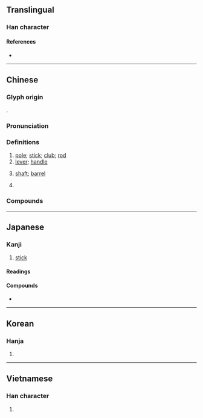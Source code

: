 {{also|杆}}
{{character info}}
==Translingual==

===Han character===
{{Han char|rn=75|rad=木|as=07|sn=11|four=46941|canj=DAMJ|ids=⿰木旱}}

====References====
* {{Han ref|kx=0527.230|dkj=14823|dj=0916.160|hdz=21213.020|uh=687F|ud=26751|bh=B1EC|bd=45548}}

----

==Chinese==
{{zh-forms|s=杆}}

===Glyph origin===
{{Han etym}}
{{Han compound|木|旱|c1=s|c2=p|ls=psc}}.

===Pronunciation===
{{zh-pron
|m=gǎn,er=y
|c=gon1,gon2,gon3
|mn=kan/tw:koáiⁿ
|w=2koe
|mc=
|oc=y
|cat=n,cls
}}

===Definitions===
{{zh-hanzi}}

# [[pole]]; [[stick]]; [[club]]; [[rod]]
# [[lever]]; [[handle]]
#: {{zh-x|操縱桿{gǎn}|joystick}}
#: {{zh-x|手-剎{shā}車-桿{gǎn} 已 磨損。|The hand-brake '''lever''' is worn out.}}
# [[shaft]]; [[barrel]]
#: {{zh-x|槍桿{gǎn}|gun '''barrel'''}}
# {{zh-classifier|[[long]], [[cylindrical]] objects, such as [[gun]]s}}

===Compounds===
{{zh-der|二桿子|光桿司令|巴氏桿菌|布氏桿菌|保險桿|光桿兒|大腸桿菌|拉桿子|桿弟|棒狀桿菌|拿槍桿|推桿|清桿運動|桿秤|槓桿|槓桿定律|控制桿|抱大足桿|桿菌|桿撥|槍桿子|痢疾桿菌|秤桿|桿兒|桿兒上的|測桿|煙袋桿兒|杈桿兒|白桿兵|桿棒|標準桿|打槳桿|拿筆桿|桿錐|旗桿|腰桿子|肉毒桿菌|電線桿|筆桿|鎗桿|電桿|耍筆桿}}

----

==Japanese==

===Kanji===
{{ja-kanji|rs=木07}}

# [[stick]]

====Readings====
{{ja-readings|goon=かん|kanon=かん|kun=てこ}}

====Compounds====
{{der-top|Compounds}}
* {{ja-r|操縦桿|そうじゅうかん|{{lb|ja|aviation|nocat=1}} [[control]] [[stick]]}}
{{der-bottom}}

----

==Korean==

===Hanja===
{{ko-hanja|hangeul=한|eumhun=|rv=han|mr=han|y=han}}

# {{rfdef|ko|sort=木07}}

----

==Vietnamese==

===Han character===
{{vi-readings|rs=木07
|hanviet=can, hãn
|nom=cán
}}

# {{Nom form of|cán|[[handle]]}}